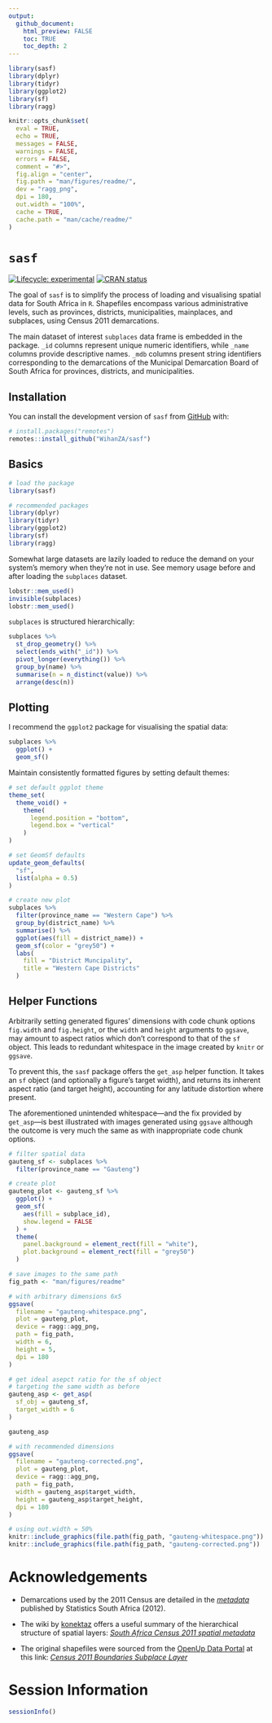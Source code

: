 ```yaml
---
output: 
  github_document:
    html_preview: FALSE
    toc: TRUE
    toc_depth: 2
---
```


<!-- README.md is generated from README.Rmd. Please edit that file -->

```r
library(sasf)
library(dplyr)
library(tidyr)
library(ggplot2)
library(sf)
library(ragg)

knitr::opts_chunk$set(
  eval = TRUE,
  echo = TRUE,
  messages = FALSE,
  warnings = FALSE,
  errors = FALSE,
  comment = "#>",
  fig.align = "center",
  fig.path = "man/figures/readme/",
  dev = "ragg_png",
  dpi = 180,
  out.width = "100%",
  cache = TRUE,
  cache.path = "man/cache/readme/"
)
```

# `sasf`

<!-- badges: start -->
[![Lifecycle: experimental](https://img.shields.io/badge/lifecycle-experimental-orange.svg)](https://lifecycle.r-lib.org/articles/stages.html#experimental)
[![CRAN status](https://www.r-pkg.org/badges/version/sasf)](https://CRAN.R-project.org/package=sasf)
<!-- badges: end -->

The goal of `sasf` is to simplify the process of loading and visualising spatial data for South Africa in `R`.
Shapefiles encompass various administrative levels, such as provinces, districts, municipalities, mainplaces, and subplaces, using Census 2011 demarcations.

The main dataset of interest `subplaces` data frame is embedded in the package. 
`_id` columns represent unique numeric identifiers, while `_name` columns provide descriptive names.
`_mdb` columns present string identifiers corresponding to the demarcations of the Municipal Demarcation Board of South Africa for provinces, districts, and municipalities.

## Installation

<!-- This package requires a working installation of [`sf`](https://github.com/r-spatial/sf#installing). -->

You can install the development version of `sasf` from [GitHub](https://github.com/) with:

``` r
# install.packages("remotes")
remotes::install_github("WihanZA/sasf")
```

## Basics

```r
# load the package
library(sasf)

# recommended packages
library(dplyr)
library(tidyr)
library(ggplot2)
library(sf)
library(ragg)
```

Somewhat large datasets are lazily loaded to reduce the demand on your system's memory when they're not in use.
See memory usage before and after loading the `subplaces` dataset.

```r
lobstr::mem_used()
invisible(subplaces)
lobstr::mem_used()
```

`subplaces` is structured hierarchically:

```r
subplaces %>%
  st_drop_geometry() %>%
  select(ends_with("_id")) %>%
  pivot_longer(everything()) %>%
  group_by(name) %>%
  summarise(n = n_distinct(value)) %>%
  arrange(desc(n))
```

## Plotting

I recommend the `ggplot2` package for visualising the spatial data:

```r
subplaces %>%
  ggplot() +
  geom_sf()
```

Maintain consistently formatted figures by setting default themes:

```r
# set default ggplot theme
theme_set(
  theme_void() +
    theme(
      legend.position = "bottom",
      legend.box = "vertical"
    )
)

# set GeomSf defaults
update_geom_defaults(
  "sf",
  list(alpha = 0.5)
)

# create new plot
subplaces %>%
  filter(province_name == "Western Cape") %>%
  group_by(district_name) %>%
  summarise() %>%
  ggplot(aes(fill = district_name)) +
  geom_sf(color = "grey50") +
  labs(
    fill = "District Muncipality",
    title = "Western Cape Districts"
  )
```

## Helper Functions

Arbitrarily setting generated figures' dimensions with code chunk options `fig.width` and `fig.height`, or the `width` and `height` arguments to `ggsave`, may amount to aspect ratios which don't correspond to that of the `sf` object.
This leads to redundant whitespace in the image created by `knitr` or `ggsave`.

To prevent this, the `sasf` package offers the `get_asp` helper function.
It takes an `sf` object (and optionally a figure's target width), and returns its inherent aspect ratio (and target height), accounting for any latitude distortion where present.

The aforementioned unintended whitespace---and the fix provided by `get_asp`---is best illustrated with images generated using `ggsave` although the outcome is very much the same as with inappropriate code chunk options.

```r
# filter spatial data
gauteng_sf <- subplaces %>%
  filter(province_name == "Gauteng")

# create plot
gauteng_plot <- gauteng_sf %>%
  ggplot() +
  geom_sf(
    aes(fill = subplace_id),
    show.legend = FALSE
  ) +
  theme(
    panel.background = element_rect(fill = "white"),
    plot.background = element_rect(fill = "grey50")
  )

# save images to the same path
fig_path <- "man/figures/readme"

# with arbitrary dimensions 6x5
ggsave(
  filename = "gauteng-whitespace.png",
  plot = gauteng_plot,
  device = ragg::agg_png,
  path = fig_path,
  width = 6,
  height = 5,
  dpi = 180
)

# get ideal asepct ratio for the sf object
# targeting the same width as before
gauteng_asp <- get_asp(
  sf_obj = gauteng_sf,
  target_width = 6
)

gauteng_asp

# with recommended dimensions
ggsave(
  filename = "gauteng-corrected.png",
  plot = gauteng_plot,
  device = ragg::agg_png,
  path = fig_path,
  width = gauteng_asp$target_width,
  height = gauteng_asp$target_height,
  dpi = 180
)

# using out.width = 50%
knitr::include_graphics(file.path(fig_path, "gauteng-whitespace.png"))
knitr::include_graphics(file.path(fig_path, "gauteng-corrected.png"))
```


# Acknowledgements

- Demarcations used by the 2011 Census are detailed in the *[metadata](https://www.statssa.gov.za/census/census_2011/census_products/Census_2011_Metadata.pdf)* published by Statistics South Africa (2012).

- The wiki by [konektaz](https://github.com/konektaz) offers a useful summary of the hierarchical structure of spatial layers: *[South Africa Census 2011 spatial metadata](https://github.com/konektaz/shape-files/wiki/South-Africa---Census-2011-spatial-metadata)*

- The original shapefiles were sourced from the [OpenUp Data Portal](https://data.openup.org.za/) at this link: *[Census 2011 Boundaries Subplace Layer](https://data.openup.org.za/dataset/census-2011-boundaries-subplace-layer-qapr-gczi/)*

# Session Information

```r
sessionInfo()
```